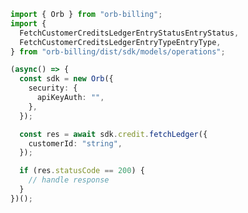```typescript FetchLedger.ts
import { Orb } from "orb-billing";
import {
  FetchCustomerCreditsLedgerEntryStatusEntryStatus,
  FetchCustomerCreditsLedgerEntryTypeEntryType,
} from "orb-billing/dist/sdk/models/operations";

(async() => {
  const sdk = new Orb({
    security: {
      apiKeyAuth: "",
    },
  });

  const res = await sdk.credit.fetchLedger({
    customerId: "string",
  });

  if (res.statusCode == 200) {
    // handle response
  }
})();
```
